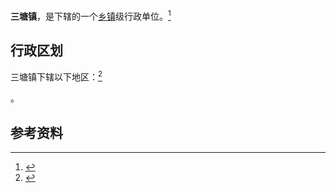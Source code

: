{{中国乡级行政区|52/05/24/108/000}}

'''三塘镇'''，是{{PRC admin/fullname|52/05/24/108/000|3}}下辖的一个[[乡镇|乡镇]]级行政单位。<ref>{{PRC admin/ref sgc|{{PRC admin/parent|52/05/24/108/000}}}}</ref>

== 行政区划 ==

三塘镇下辖以下地区：<ref>{{PRC admin/ref sgc|52/05/24/108/000}}</ref>

{{PRC admin/children|52/05/24/108/000}}。

== 参考资料 ==

{{reflist}}

{{行政区划小作品}}
{{PRC admin/navcat|52/05/24/108/000}}